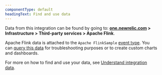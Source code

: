 ```yaml
---
componentType: default
headingText: Find and use data
---
```


Data from this integration can be found by going to: **[one.newrelic.com](https://one.newrelic.com/all-capabilities) > Infrastructure > Third-party services > Apache Flink**. 

Apache Flink data is attached to the `Apache FlinkSample` [event type](/docs/using-new-relic/data/understand-data/new-relic-data-types#events-new-relic). You can [query this data](/docs/using-new-relic/data/understand-data/query-new-relic-data) for troubleshooting purposes or to create custom charts and dashboards.

For more on how to find and use your data, see [Understand integration data](/docs/infrastructure/integrations/find-use-infrastructure-integration-data).

